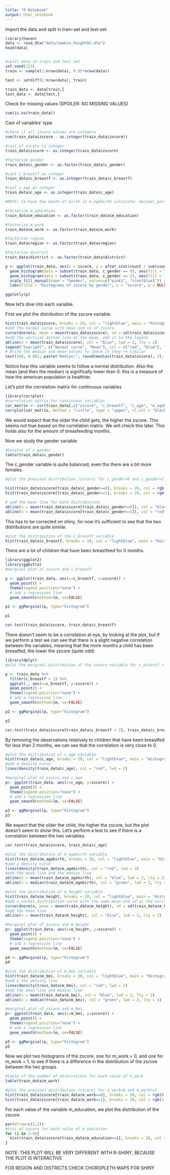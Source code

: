```yaml
---
title: "R Notebook"
output: html_notebook
---
```


Import the data and split in train-set and test-set

```r
library(haven)
data <- read_dta("data/zambia_height92.dta")
head(data)


#split data in train and test set
set.seed(123)
train <- sample(1:nrow(data), 0.85*nrow(data))

test <- setdiff(1:nrow(data), train)

train_data <- data[train,]
test_data <- data[test,]
```

Check for missing values (SPOILER: NO MISSING VALUES)

```r
sum(is.na(train_data))
```

Cast of variables' type

```r
#check if all zscore values are integers
sum(train_data$zscore - as.integer(train_data$zscore))

#cast of zscore to integer
train_data$zscore <- as.integer(train_data$zscore)

#factorize gender
train_data$c_gender <- as.factor(train_data$c_gender)

#cast c_breastf as integer
train_data$c_breastf <- as.integer(train_data$c_breastf)

#cast c_age as integer
train_data$c_age <- as.integer(train_data$c_age)

#NOTE: to have the month of birth in m_agebirth calculate: decimal_part * 12

#factorize m_education
train_data$m_education <- as.factor(train_data$m_education)

#factorize m_work
train_data$m_work <- as.factor(train_data$m_work)

#factorize region
train_data$region <- as.factor(train_data$region)

#factorize district
train_data$district <- as.factor(train_data$district)

p <- ggplot(train_data, aes(x = zscore, y = after_stat(count / sum(count)))) +
  geom_histogram(data = subset(train_data, c_gender == 0), aes(fill = "Female"), colour = 'black') +
  geom_histogram(data = subset(train_data, c_gender == 1), aes(fill = "Male"), colour = 'black', alpha = 0.5) +
  scale_fill_manual(name = "Gender", values=c("pink1", "steelblue1")) +
  labs(title = "Histograms of zscore by gender", x = "zscore", y = NULL)

ggplotly(p)
```

Now let's dive into each variable.

First we plot the distribution of the zscore variable.

```r
hist(train_data$zscore, breaks = 20, col = "lightblue", main = "Histogram of zscore", xlab = "zscore", freq = FALSE)
#add the normal curve with mean and sd of zscore
curve(dnorm(x, mean = mean(train_data$zscore), sd = sd(train_data$zscore)), col = "red", lwd = 2, add = TRUE)
#add the vertical dotted line at the mean, add it to the legend
abline(v = mean(train_data$zscore), col = "blue", lwd = 2, lty = 2)
legend("topright", c("Normal curve", "Mean"), col = c("red", "blue"), lwd = c(2, 2), lty = c(1, 2), cex = 1.5)
# Write the median and mean values to check if they're similar 
text(350, 0.001, paste("Median:", round(median(train_data$zscore), 2), "\nMean:", round(mean(train_data$zscore), 2)), cex = 1.5)
```

Notice how this variable seems to follow a normal distribution. Also the mean (and then the median) is significally lower than 0: this is a measure of how the american population is healthier.

Let's plot the correlation matrix for continuous variables

```r
library(corrplot)
#correlation matrix for continuous variables
cor_matrix <- cor(train_data[,c("zscore", "c_breastf", "c_age", "m_agebirth", "m_height", "m_bmi")])
corrplot(cor_matrix, method = "circle", type = "upper", tl.col = "black", tl.srt = 45)
```
We would expect that the older the child gets, the higher the zscore. This seems not true based on the correlation matrix. We will check this later. This holds also for the amount of breasfeeding months.




Now we study the gender variable

```r
#barplot of c_gender
table(train_data$c_gender)
```

The c_gender variable is quite balanced, even tho there are a bit more females.

```r
#plot the previous distribution (zscore) for c_gender=0 and c_gender=1

hist(train_data$zscore[train_data$c_gender==0], breaks = 20, col = rgb(0,0,1,1/4), main = "Histogram of zscore", xlab = "zscore", freq = FALSE)
hist(train_data$zscore[train_data$c_gender==1], breaks = 20, col = rgb(1,0,0,1/4), main = "Histogram of zscore", xlab = "zscore", freq = FALSE, add = TRUE)

# add the mean line for both distributions
abline(v = mean(train_data$zscore[train_data$c_gender==0]), col = "blue", lwd = 2, lty = 2)
abline(v = mean(train_data$zscore[train_data$c_gender==1]), col = "red", lwd = 2, lty = 2)

```

This has to be corrected on shiny, for now it's sufficient to see that the two distributions are quite similar.

```r
#plot the distribution of the c_breastf variable
hist(train_data$c_breastf, breaks = 20, col = "lightblue", main = "Histogram of c_breastf", xlab = "c_breastf", freq = T)

```

There are a lot of children that have been breastfeed for 0 months.

```r
library(ggplot2)
library(ggExtra)
#marginal plot of zscore and c_breastf

p <- ggplot(train_data, aes(x=c_breastf, y=zscore)) +
  geom_point() +
  theme(legend.position="none") +
  # add a regression line
  geom_smooth(method=lm, se=FALSE)

p1 <- ggMarginal(p, type="histogram")

p1
```

```r
cor.test(train_data$zscore, train_data$c_breastf)
```

There doesn't seem to be a correlation at eye, by looking at the plot, but if we perform a test we can see that there is a slight negative correlation between the variables, meaning that the more months a child has been breastfed, the lower the zscore (quite odd)

```r
library(dplyr)
#plot the marginal distribution of the zscore variable for c_breastf > 2

p <- train_data %>% 
  filter(c_breastf > 2) %>% 
  ggplot(., aes(x=c_breastf, y=zscore)) +
  geom_point() +
  theme(legend.position="none") +
  # add a regression line
  geom_smooth(method=lm, se=FALSE)

p2 <- ggMarginal(p, type="histogram")

p2
```

```r
cor.test(train_data$zscore[train_data$c_breastf > 2], train_data$c_breastf[train_data$c_breastf > 2])

```

By removing the observations relatively to children that have been breastfed for less than 2 months, we can see that the correlation is very close to 0.

```r
#plot the distribution of c_age variable
hist(train_data$c_age, breaks = 20, col = "lightblue", main = "Histogram of c_age", xlab = "c_age", freq = F)
#add a density curve
lines(density(train_data$c_age), col = "red", lwd = 2)

```

```r
#marginal plot of zscore and c_age
p<- ggplot(train_data, aes(x=c_age, y=zscore)) +
  geom_point() +
  theme(legend.position="none") +
  # add a regression line
  geom_smooth(method=lm, se=FALSE)

p3 <- ggMarginal(p, type="histogram")
p3

```
We expect that the older the child, the higher the zscore, but the plot doesn't seem to show this. Let's perform a test to see if there is a correlation between the two variables.
```r
cor.test(train_data$zscore, train_data$c_age)

```




```r
#plot the distribution of m_agebirth variable
hist(train_data$m_agebirth, breaks = 20, col = "lightblue", main = "Histogram of m_agebirth", xlab = "m_agebirth", freq = F)
#add a density curve
lines(density(train_data$m_agebirth), col = "red", lwd = 2)
#add the mean line and the median line
abline(v = mean(train_data$m_agebirth), col = "blue", lwd = 2, lty = 2)
abline(v = median(train_data$m_agebirth), col = "green", lwd = 2, lty = 4)

```
```r
#plot the distribution of m_height variable
hist(train_data$m_height, breaks = 20, col = "lightblue", main = "Histogram of m_height", xlab = "m_height", freq = F)
#add a normal distribution curve with the same mean and sd as the variable
curve(dnorm(x, mean = mean(train_data$m_height), sd = sd(train_data$m_height)), col = "red", lwd = 2, add = TRUE)
#add the mean line
abline(v = mean(train_data$m_height), col = "blue", lwd = 2, lty = 2)

```

```r
#marginal plot of zscore and m_height
p<- ggplot(train_data, aes(x=m_height, y=zscore)) +
  geom_point() +
  theme(legend.position="none") +
  # add a regression line
  geom_smooth(method=lm, se=FALSE)

p4 <- ggMarginal(p, type="histogram")
p4

```
```r
#plot the distribution of m_bmi variable
hist(train_data$m_bmi, breaks = 20, col = "lightblue", main = "Histogram of m_bmi", xlab = "m_bmi", freq = F)
#add a the density line
lines(density(train_data$m_bmi), col = "red", lwd = 2)
#add the mean line and median line
abline(v = mean(train_data$m_bmi), col = "blue", lwd = 2, lty = 2)
abline(v = median(train_data$m_bmi), col = "green", lwd = 2, lty = 4)

```

```r
#marginal plot of zscore and m_bmi
p<- ggplot(train_data, aes(x=m_bmi, y=zscore)) +
  geom_point() +
  theme(legend.position="none") +
  # add a regression line
  geom_smooth(method=lm, se=FALSE)

p5 <- ggMarginal(p, type="histogram")
p5

```

Now we plot two histograms of the zscore, one for m_work = 0, and one for m_work = 1, to see if there is a difference in the distribution of the zscore between the two groups.
```r
#table of the number of observations for each value of m_work
table(train_data$m_work)

```




```r
#plot the previous distribution (zscore) for m_work=0 and m_workr=1
hist(train_data$zscore[train_data$m_work==0], breaks = 20, col = rgb(0,0,1,1/4), main = "Histogram of zscore", xlab = "zscore", freq = FALSE)
hist(train_data$zscore[train_data$m_work==1], breaks = 20, col = rgb(1,0,0,1/4), main = "Histogram of zscore", xlab = "zscore", freq = FALSE, add = TRUE)

```


For each value of the variable m_education, we plot the distribution of the zscore.

```r
par(mfrow=c(2,2))
#hist of zscore for each value of m_education
for (i in 1:4){
  hist(train_data$zscore[train_data$m_education==i], breaks = 20, col = rgb(0,0,1,1/4), , xlab = "zscore", freq = FALSE)
}

```

NOTE: THIS PLOT WILL BE VERY DIFFERENT WITH R-SHINY, BECAUSE THE PLOT IS INTERACTIVE

FOR REGION AND DISTRICTS CHECK CHOROPLETH MAPS FOR SHINY









